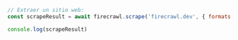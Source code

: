 ```js Node.js
// Extraer un sitio web:
const scrapeResult = await firecrawl.scrape('firecrawl.dev', { formats: ['markdown', 'html'] });

console.log(scrapeResult)
```
